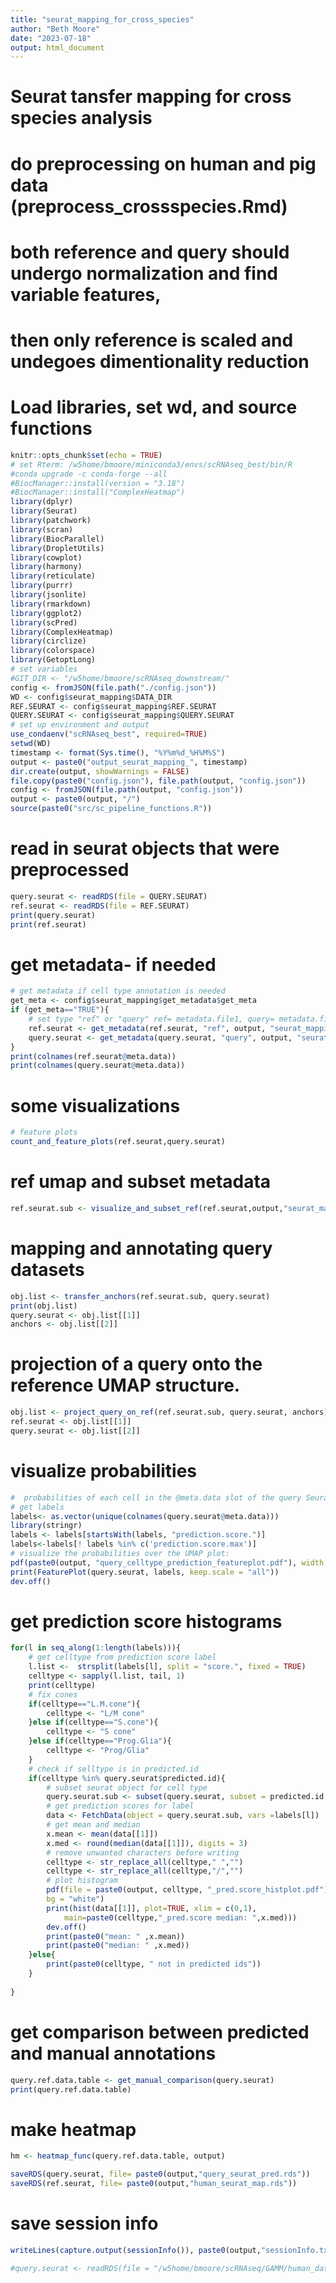 ```yaml
---
title: "seurat_mapping_for_cross_species"
author: "Beth Moore"
date: "2023-07-18"
output: html_document
---
```

# Seurat tansfer mapping for cross species analysis
# do preprocessing on human and pig data (preprocess_crossspecies.Rmd)
# both reference and query should undergo normalization and find variable features,
# then only reference is scaled and undegoes dimentionality reduction

# Load libraries, set wd, and source functions
```r
knitr::opts_chunk$set(echo = TRUE)
# set Rterm: /w5home/bmoore/miniconda3/envs/scRNAseq_best/bin/R
#conda upgrade -c conda-forge --all
#BiocManager::install(version = "3.18")
#BiocManager::install("ComplexHeatmap")
library(dplyr)
library(Seurat)
library(patchwork)
library(scran)
library(BiocParallel)
library(DropletUtils)
library(cowplot)
library(harmony)
library(reticulate)
library(purrr)
library(jsonlite)
library(rmarkdown)
library(ggplot2)
library(scPred)
library(ComplexHeatmap)
library(circlize)
library(colorspace)
library(GetoptLong)
# set variables
#GIT_DIR <- "/w5home/bmoore/scRNAseq_downstream/"
config <- fromJSON(file.path("./config.json"))
WD <- config$seurat_mapping$DATA_DIR
REF.SEURAT <- config$seurat_mapping$REF.SEURAT
QUERY.SEURAT <- config$seurat_mapping$QUERY.SEURAT
# set up environment and output
use_condaenv("scRNAseq_best", required=TRUE)
setwd(WD)
timestamp <- format(Sys.time(), "%Y%m%d_%H%M%S")
output <- paste0("output_seurat_mapping_", timestamp)
dir.create(output, showWarnings = FALSE)
file.copy(paste0("config.json"), file.path(output, "config.json"))
config <- fromJSON(file.path(output, "config.json"))
output <- paste0(output, "/")
source(paste0("src/sc_pipeline_functions.R"))
```

# read in seurat objects that were preprocessed
```r
query.seurat <- readRDS(file = QUERY.SEURAT)
ref.seurat <- readRDS(file = REF.SEURAT)
print(query.seurat)
print(ref.seurat)
```
# get metadata- if needed
```r
# get metadata if cell type annotation is needed
get_meta <- config$seurat_mapping$get_metadata$get_meta
if (get_meta=="TRUE"){
    # set type "ref" or "query" ref= metadata.file1, query= metadata.file2
    ref.seurat <- get_metadata(ref.seurat, "ref", output, "seurat_mapping")
    query.seurat <- get_metadata(query.seurat, "query", output, "seurat_mapping")
}
print(colnames(ref.seurat@meta.data))
print(colnames(query.seurat@meta.data))
```

# some visualizations
```r
# feature plots
count_and_feature_plots(ref.seurat,query.seurat)
```
# ref umap and subset metadata
```r
ref.seurat.sub <- visualize_and_subset_ref(ref.seurat,output,"seurat_mapping")
```

# mapping and annotating query datasets
```r
obj.list <- transfer_anchors(ref.seurat.sub, query.seurat)
print(obj.list)
query.seurat <- obj.list[[1]]
anchors <- obj.list[[2]]
```


# projection of a query onto the reference UMAP structure.
```r
obj.list <- project_query_on_ref(ref.seurat.sub, query.seurat, anchors)
ref.seurat <- obj.list[[1]]
query.seurat <- obj.list[[2]]
```
# visualize probabilities
```r
#  probabilities of each cell in the @meta.data slot of the query Seurat object.
# get labels
labels<- as.vector(unique(colnames(query.seurat@meta.data)))
library(stringr)
labels <- labels[startsWith(labels, "prediction.score.")]
labels<-labels[! labels %in% c('prediction.score.max')]
# visualize the probabilities over the UMAP plot:
pdf(paste0(output, "query_celltype_prediction_featureplot.pdf"), width = 10, height = 10)
print(FeaturePlot(query.seurat, labels, keep.scale = "all"))
dev.off()
```
# get prediction score histograms
```r
for(l in seq_along(1:length(labels))){
    # get celltype from prediction score label
    l.list <-  strsplit(labels[l], split = "score.", fixed = TRUE)
    celltype <- sapply(l.list, tail, 1)
    print(celltype)
    # fix cones
    if(celltype=="L.M.cone"){
        celltype <- "L/M cone"
    }else if(celltype=="S.cone"){
        celltype <- "S cone"
    }else if(celltype=="Prog.Glia"){
        celltype <- "Prog/Glia"
    }
    # check if selltype is in predicted.id
    if(celltype %in% query.seurat$predicted.id){
        # subset seurat object for cell type
        query.seurat.sub <- subset(query.seurat, subset = predicted.id == celltype)
        # get prediction scores for label
        data <- FetchData(object = query.seurat.sub, vars =labels[l])
        # get mean and median
        x.mean <- mean(data[[1]])
        x.med <- round(median(data[[1]]), digits = 3)
        # remove unwanted characters before writing
        celltype <- str_replace_all(celltype," ","")
        celltype <- str_replace_all(celltype,"/","")
        # plot histogram
        pdf(file = paste0(output, celltype, "_pred.score_histplot.pdf"), width = 3.5, height = 3.5, 
        bg = "white")
        print(hist(data[[1]], plot=TRUE, xlim = c(0,1), 
            main=paste0(celltype,"_pred.score median: ",x.med)))
        dev.off()
        print(paste0("mean: " ,x.mean))
        print(paste0("median: " ,x.med))
    }else{
        print(paste0(celltype, " not in predicted ids"))
    }
    
}


```
# get comparison between predicted and manual annotations
```r
query.ref.data.table <- get_manual_comparison(query.seurat)
print(query.ref.data.table)
```

# make heatmap
```r
hm <- heatmap_func(query.ref.data.table, output)
```
```r
saveRDS(query.seurat, file= paste0(output,"query_seurat_pred.rds"))
saveRDS(ref.seurat, file= paste0(output,"human_seurat_map.rds"))
```
# save session info
```r
writeLines(capture.output(sessionInfo()), paste0(output,"sessionInfo.txt"))
```
```r
#query.seurat <- readRDS(file = "/w5home/bmoore/scRNAseq/GAMM/human_data/reh_cellrep_2020/output_seurat_mapping_20230804_143108/gamms2_rpca_pred.rds")
```